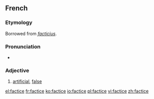 ==French==

===Etymology===
Borrowed from {{etyl|la|fr}} ''[[facticius]]''.

===Pronunciation===
* {{IPA|/faktis/|lang=fr}}

===Adjective===
{{fr-adj-mf}}

# [[artificial]], [[false]]

[[el:factice]]
[[fr:factice]]
[[ko:factice]]
[[io:factice]]
[[pl:factice]]
[[vi:factice]]
[[zh:factice]]